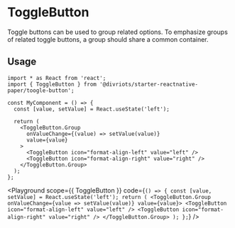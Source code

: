 

# ToggleButton

Toggle buttons can be used to group related options. To emphasize groups of related toggle buttons, a group should share a common container.

## Usage

```tsx
import * as React from 'react';
import { ToggleButton } from '@divriots/starter-reactnative-paper/toogle-button';

const MyComponent = () => {
  const [value, setValue] = React.useState('left');

  return (
    <ToggleButton.Group
      onValueChange={(value) => setValue(value)}
      value={value}
    >
      <ToggleButton icon="format-align-left" value="left" />
      <ToggleButton icon="format-align-right" value="right" />
    </ToggleButton.Group>
  );
};
```

<Playground
  scope={{ ToggleButton }}
  code={`
() => {
  const [value, setValue] = React.useState('left');
  return (
    <ToggleButton.Group
      onValueChange={value => setValue(value)}
      value={value}>
      <ToggleButton icon="format-align-left" value="left" />
      <ToggleButton icon="format-align-right" value="right" />
    </ToggleButton.Group>
  );
};
`}
/>
